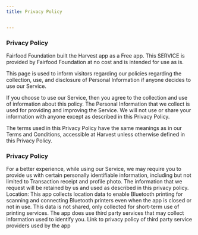 ```yaml
---
title: Privacy Policy


---
```



### Privacy Policy
 
Fairfood Foundation built the Harvest app as a Free app. This SERVICE is provided by Fairfood Foundation at no cost and is intended for use as is.

This page is used to inform visitors regarding our policies regarding the collection, use, and disclosure of Personal Information if anyone decides to use our Service.

If you choose to use our Service, then you agree to the collection and use of information about this policy. The Personal Information that we collect is used for providing and improving the Service. We will not use or share your information with anyone except as described in this Privacy Policy.

The terms used in this Privacy Policy have the same meanings as in our Terms and Conditions, accessible at Harvest unless otherwise defined in this Privacy Policy.




### Privacy Policy
 
For a better experience, while using our Service, we may require you to provide us with certain personally identifiable information, including but not limited to Transaction receipt and profile photo. The information that we request will be retained by us and used as described in this privacy policy.
Location: This app collects location data to enable Bluetooth printing for scanning and connecting Bluetooth printers even when the app is closed or not in use. This data is not shared, only collected for short-term use of printing services.
The app does use third party services that may collect information used to identify you.
Link to privacy policy of third party service providers used by the app
